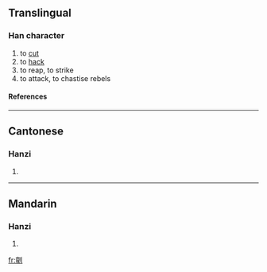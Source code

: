 ==Translingual==
===Han character===
{{Han char|rn=18|rad=刀|as=13|sn=15|four=|canj=卜一中弓 (YMLN)}}
# to [[cut]]
# to [[hack]]
# to reap, to strike
# to attack, to chastise rebels
====References====
{{Han ref|kx=0144.360|hdz=10359.050|uh=350A|ud=13578}}

----
==Cantonese==
===Hanzi===
{{yue-hanzi|jyut=|y=tan2}}
# {{defn|Cantonese}}

----
==Mandarin==
===Hanzi===
{{cmn-hanzi|pin=[[dǎn]] ([[dan3]])|wg=tan<sup>3</sup>}}
# {{defn|Mandarin}}

[[fr:㔊]]